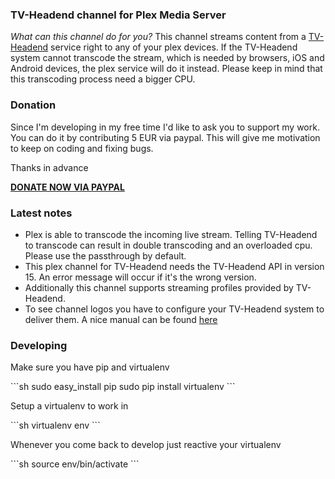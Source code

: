 === TV-Headend channel for Plex Media Server ===

''What can this channel do for you?''
This channel streams content from a [https://github.com/moxz/tvheadend.bundle TV-Headend] service right
to any of your plex devices. If the TV-Headend system cannot transcode the stream, which is needed by browsers, iOS and Android
devices, the plex service will do it instead. Please keep in mind that this transcoding process need a bigger
CPU.

=== Donation ===
Since I'm developing in my free time I'd like to ask you to support my work.
You can do it by contributing 5 EUR via paypal. This will give me motivation
to keep on coding and fixing bugs.

Thanks in advance

[https://www.paypal.com/cgi-bin/webscr?no_note=0&lc=US&business=realriot%40realriot.de&item_name=GitHub+-+tvheadend-ng.bundle&cmd=_donations&currency_code=USD '''DONATE NOW VIA PAYPAL''']

=== Latest notes ===
* Plex is able to transcode the incoming live stream. Telling TV-Headend to transcode can result in double transcoding and an overloaded cpu. Please use the passthrough by default.
* This plex channel for TV-Headend needs the TV-Headend API in version 15. An error message will occur if it's the wrong version.
* Additionally this channel supports streaming profiles provided by TV-Headend.
* To see channel logos you have to configure your TV-Headend system to deliver them. A nice manual can be found [https://tvheadend.org/boards/5/topics/13408?r=13674#message-13674 here]

=== Developing ===

Make sure you have pip and virtualenv

```sh
sudo easy_install pip
sudo pip install virtualenv
```

Setup a virtualenv to work in

```sh
virtualenv env
```

Whenever you come back to develop just reactive your virtualenv

```sh
source env/bin/activate
```
